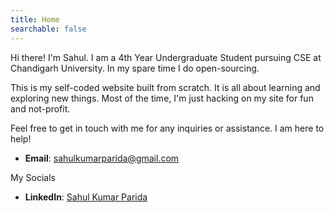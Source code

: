 ```yaml
---
title: Home
searchable: false
---
```


Hi there! I'm Sahul. I am a 4th Year Undergraduate Student pursuing CSE at Chandigarh University. In my spare time I do open-sourcing.

This is my self-coded website built from scratch. It is all about learning and exploring new things. Most of the time, I'm just hacking on my site for fun and not-profit.

Feel free to get in touch with me for any inquiries or assistance. I am here to help!

- **Email**: [sahulkumarparida@gmail.com](mailto:sahulkumarparida@gmail.com)

My Socials
- **LinkedIn**: [Sahul Kumar Parida](https://linkedin.com/in/sahulkumarparida)

